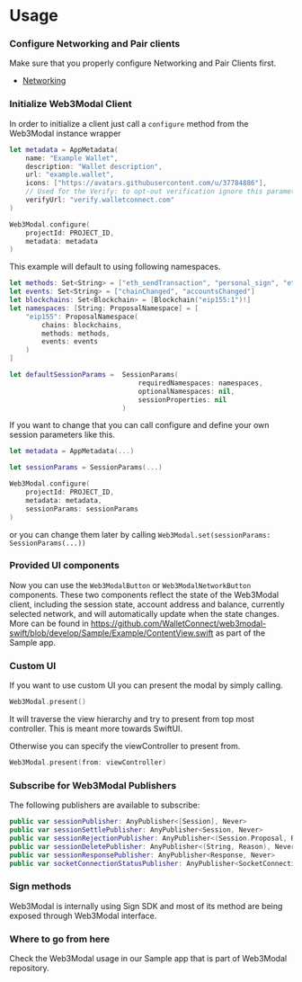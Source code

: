 
# Usage

### Configure Networking and Pair clients

Make sure that you properly configure Networking and Pair Clients first.

- [Networking](../../api/core/relay.mdx)

### Initialize Web3Modal Client

In order to initialize a client just call a `configure` method from the Web3Modal instance wrapper

```swift
let metadata = AppMetadata(
    name: "Example Wallet",
    description: "Wallet description",
    url: "example.wallet",
    icons: ["https://avatars.githubusercontent.com/u/37784886"],
    // Used for the Verify: to opt-out verification ignore this parameter
    verifyUrl: "verify.walletconnect.com"
)

Web3Modal.configure(
    projectId: PROJECT_ID,
    metadata: metadata
)
```

<CloudBanner />

This example will default to using following namespaces.

```swift
let methods: Set<String> = ["eth_sendTransaction", "personal_sign", "eth_signTypedData"]
let events: Set<String> = ["chainChanged", "accountsChanged"]
let blockchains: Set<Blockchain> = [Blockchain("eip155:1")!]
let namespaces: [String: ProposalNamespace] = [
    "eip155": ProposalNamespace(
        chains: blockchains,
        methods: methods,
        events: events
    )
]

let defaultSessionParams =  SessionParams(
                                requiredNamespaces: namespaces,
                                optionalNamespaces: nil,
                                sessionProperties: nil
                            )
```

If you want to change that you can call configure and define your own session parameters like this.

```swift
let metadata = AppMetadata(...)

let sessionParams = SessionParams(...)

Web3Modal.configure(
    projectId: PROJECT_ID,
    metadata: metadata,
    sessionParams: sessionParams
)
```

or you can change them later by calling `Web3Modal.set(sessionParams: SessionParams(...))`

### Provided UI components

Now you can use the `Web3ModalButton` or `Web3ModalNetworkButton` components. These two components reflect the state of the Web3Modal client, 
including the session state, account address and balance, currently selected network, and will automatically update when the state changes.
More can be found in https://github.com/WalletConnect/web3modal-swift/blob/develop/Sample/Example/ContentView.swift as part of the Sample app.

### Custom UI

If you want to use custom UI you can present the modal by simply calling.

```swift
Web3Modal.present()
```

It will traverse the view hierarchy and try to present from top most controller. This is meant more towards SwiftUI.

Otherwise you can specify the viewController to present from.

```swift
Web3Modal.present(from: viewController)
```

### Subscribe for Web3Modal Publishers

The following publishers are available to subscribe:

```swift
public var sessionPublisher: AnyPublisher<[Session], Never>
public var sessionSettlePublisher: AnyPublisher<Session, Never>
public var sessionRejectionPublisher: AnyPublisher<(Session.Proposal, Reason), Never>
public var sessionDeletePublisher: AnyPublisher<(String, Reason), Never>
public var sessionResponsePublisher: AnyPublisher<Response, Never>
public var socketConnectionStatusPublisher: AnyPublisher<SocketConnectionStatus, Never>
```

### Sign methods

Web3Modal is internally using Sign SDK and most of its method are being exposed through Web3Modal interface.

### Where to go from here

Check the Web3Modal usage in our Sample app that is part of Web3Modal repository.